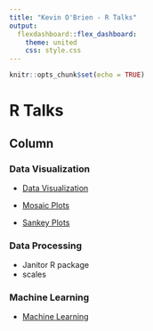 ```yaml
---
title: "Kevin O'Brien - R Talks"
output: 
  flexdashboard::flex_dashboard:
    theme: united
    css: style.css
---
```


```r
knitr::opts_chunk$set(echo = TRUE)

```

R Talks 
=====================

Column {.tabset}
--------------


### Data Visualization

* <a href="visualization/index.html">Data Visualization</a>

* <a href="visualization/mosaic-plots.html">Mosaic Plots</a>

* <a href="visualization/index.html">Sankey Plots</a>


### Data Processing

* Janitor R package
* scales

### Machine Learning

*  <a href="machinelearning/index.html">Machine Learning</a>